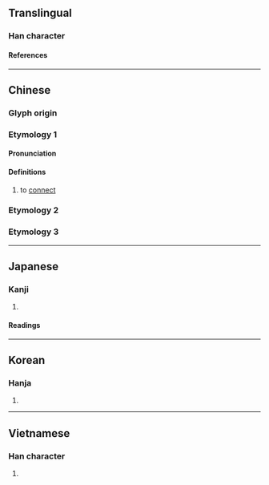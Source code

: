 {{character info/new}}
==Translingual==

===Han character===
{{Han char|rn=32|rad=土|as=04|sn=7|four=21104|canj=PPG|ids=⿱比土}}

====References====
{{Han ref|kx=0226.020|dkj=04933|dj=0461.010|hdz=10422.080|uh=5752}}

----

==Chinese==
{{zh-forms}}

===Glyph origin===
{{Han etym}}

===Etymology 1===

====Pronunciation====
{{zh-pron
|m=bì
|c=bai6,bei2
|mn=pī
|mc=y
|oc=y
|ma=
|cat=v
}}

====Definitions====
{{zh-hanzi}}

# to [[connect]]

===Etymology 2===
{{zh-see|陛|v}}

===Etymology 3===
{{zh-see|壁|ss}}

----

==Japanese==

===Kanji===
{{ja-kanji|grade=|rs=土04}}

# {{defn|lang=ja|sort=土04}}

====Readings====
{{ja-readings
|on=ひ, び
|kun=きじはし
}}

----

==Korean==

===Hanja===
{{ko-hanja|비}}

# {{defn|lang=ko|sort=土04}}

----

==Vietnamese==

===Han character===
{{vi-readings|rs=土04|reading=bệ}}

# {{defn|lang=vi|sort=土04}}